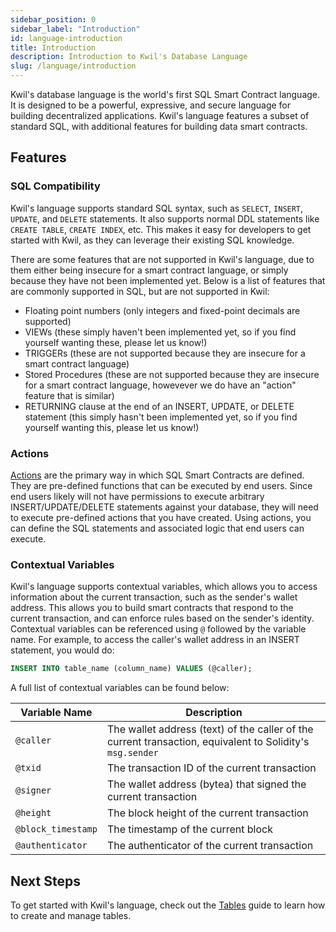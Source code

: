 ```yaml
---
sidebar_position: 0
sidebar_label: "Introduction"
id: language-introduction
title: Introduction
description: Introduction to Kwil's Database Language
slug: /language/introduction
---
```


Kwil's database language is the world's first SQL Smart Contract language. It is designed to be a powerful, expressive, and secure language
for building decentralized applications. Kwil's language features a subset of standard SQL, with additional features for building data smart contracts.

## Features

### SQL Compatibility

Kwil's language supports standard SQL syntax, such as `SELECT`, `INSERT`, `UPDATE`, and `DELETE` statements. It also supports normal DDL
statements like `CREATE TABLE`, `CREATE INDEX`, etc. This makes it easy for developers to get started with Kwil, as they can leverage their
existing SQL knowledge.

There are some features that are not supported in Kwil's language, due to them either being insecure for a smart contract language, or
simply because they have not been implemented yet. Below is a list of features that are commonly supported in SQL, but are not supported in Kwil:
- Floating point numbers (only integers and fixed-point decimals are supported)
- VIEWs (these simply haven't been implemented yet, so if you find yourself wanting these, please let us know!)
- TRIGGERs (these are not supported because they are insecure for a smart contract language)
- Stored Procedures (these are not supported because they are insecure for a smart contract language, howevever we do have an "action" feature that is similar)
- RETURNING clause at the end of an INSERT, UPDATE, or DELETE statement (this simply hasn't been implemented yet, so if you find yourself wanting this, please let us know!)

### Actions

[Actions](/docs/language/actions) are the primary way in which SQL Smart Contracts are defined. They are pre-defined functions that can be executed by end users.
Since end users likely will not have permissions to execute arbitrary INSERT/UPDATE/DELETE statements against your database,
they will need to execute pre-defined actions that you have created. Using actions, you can define the SQL statements and associated
logic that end users can execute.

### Contextual Variables

Kwil's language supports contextual variables, which allows you to access information about the current transaction, such as the sender's wallet address.
This allows you to build smart contracts that respond to the current transaction, and can enforce rules based on the sender's identity. Contextual variables
can be referenced using `@` followed by the variable name. For example, to access the caller's wallet address in an INSERT statement, you would do:

```sql
INSERT INTO table_name (column_name) VALUES (@caller);
```

A full list of contextual variables can be found below:

| Variable Name | Description |
|---------------|-------------|
| `@caller` | The wallet address (text) of the caller of the current transaction, equivalent to Solidity's `msg.sender` |
| `@txid` | The transaction ID of the current transaction |
| `@signer` | The wallet address (bytea) that signed the current transaction |
| `@height` | The block height of the current transaction |
| `@block_timestamp` | The timestamp of the current block |
| `@authenticator` | The authenticator of the current transaction |

## Next Steps

To get started with Kwil's language, check out the [Tables](/docs/language/tables) guide to learn how to create and manage tables.